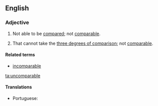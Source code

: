 ==English==

===Adjective===
{{en-adj}}

# Not able to be [[compared]]; not [[comparable]].
# {{grammar}} That cannot take the [[three degrees of comparison]]; not [[comparable]].

====Related terms====
* [[incomparable]]
{{rfc-auto}}
[[ta:uncomparable]]

====Translations====
{{trans-top|not comparable}}
* Portuguese: {{t|pt|incomparável|m|f}}
{{trans-mid}}
{{trans-bottom}}